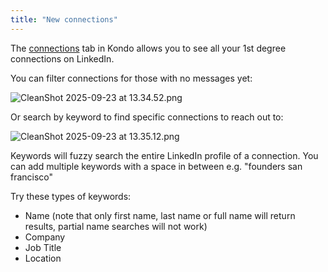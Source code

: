 ```yaml
---
title: "New connections"
---
```


The [connections](https://app.trykondo.com/connections) tab in Kondo allows you to see all your 1st degree connections on LinkedIn. 

You can filter connections for those with no messages yet:

![CleanShot 2025-09-23 at 13.34.52.png](/images/CleanShot2025-09-23at13.34.52.png)

Or search by keyword to find specific connections to reach out to:

![CleanShot 2025-09-23 at 13.35.12.png](/images/CleanShot2025-09-23at13.35.12.png)

Keywords will fuzzy search the entire LinkedIn profile of a connection. You can add multiple keywords with a space in between e.g. "founders san francisco" 

Try these types of keywords:

- Name (note that only first name, last name or full name will return results, partial name searches will not work)
- Company
- Job Title
- Location